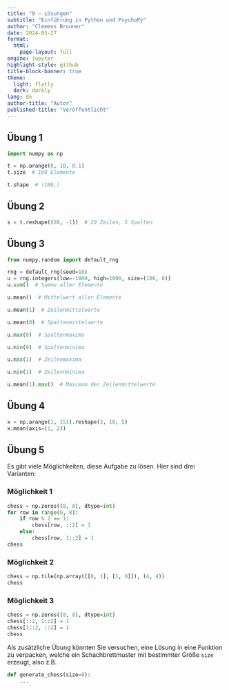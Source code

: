 ```yaml
---
title: "9 – Lösungen"
subtitle: "Einführung in Python und PsychoPy"
author: "Clemens Brunner"
date: 2024-05-27
format:
  html:
    page-layout: full
engine: jupyter
highlight-style: github
title-block-banner: true
theme:
  light: flatly
  dark: darkly
lang: de
author-title: "Autor"
published-title: "Veröffentlicht"
---
```


## Übung 1

```python
import numpy as np

t = np.arange(0, 10, 0.1)
t.size  # 100 Elemente
```

```python
t.shape  # (100,)
```


## Übung 2

```python
s = t.reshape((20, -1))  # 20 Zeilen, 5 Spalten
```


## Übung 3

```python
from numpy.random import default_rng

rng = default_rng(seed=18)
u = rng.integers(low=-1000, high=1000, size=(100, 8))
u.sum()  # Summe aller Elemente
```

```python
u.mean()  # Mittelwert aller Elemente
```

```python
u.mean(1)  # Zeilenmittelwerte
```

```python
u.mean(0)  # Spaltenmittelwerte
```

```python
u.max(0)  # Spaltenmaxima
```

```python
u.min(0)  # Spaltenminima
```

```python
u.max(1)  # Zeilenmaxima
```

```python
u.min(1)  # Zeilennminima
```

```python
u.mean(1).max()  # Maximum der Zeilenmittelwerte
```


## Übung 4

```python
x = np.arange(1, 151).reshape(3, 10, 5)
x.mean(axis=(1, 2))
```


## Übung 5

Es gibt viele Möglichkeiten, diese Aufgabe zu lösen. Hier sind drei Varianten:


### Möglichkeit 1

```python
chess = np.zeros((8, 8), dtype=int)
for row in range(0, 8):
    if row % 2 == 1:
        chess[row, ::2] = 1
    else:
        chess[row, 1::2] = 1
chess
```


### Möglichkeit 2

```python
chess = np.tile(np.array([[0, 1], [1, 0]]), (4, 4))
chess
```


### Möglichkeit 3

```python
chess = np.zeros((8, 8), dtype=int)
chess[::2, 1::2] = 1
chess[1::2, ::2] = 1
chess
```

Als zusätzliche Übung könnten Sie versuchen, eine Lösung in eine Funktion zu verpacken, welche ein Schachbrettmuster mit bestimmter Größe `size` erzeugt, also z.B.

```python
def generate_chess(size=8):
    ...
```
